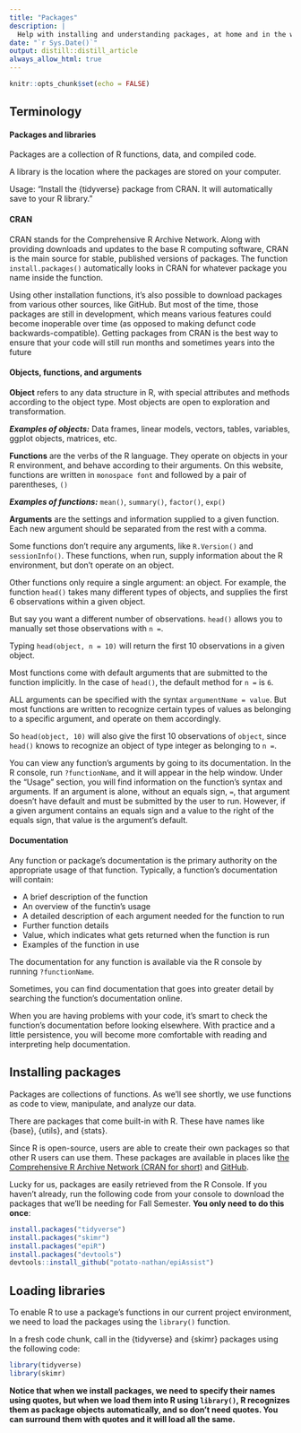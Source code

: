 ```yaml
---
title: "Packages"
description: |
  Help with installing and understanding packages, at home and in the wild.
date: "`r Sys.Date()`"
output: distill::distill_article
always_allow_html: true
---
```


```r
knitr::opts_chunk$set(echo = FALSE)
```


## Terminology

#### Packages and libraries

Packages are a collection of R functions, data, and compiled code.

A library is the location where the packages are stored on your computer.

Usage: "Install the {tidyverse} package from CRAN. It will automatically save to your R library."

#### CRAN

CRAN stands for the Comprehensive R Archive Network. Along with providing downloads and updates to the base R computing software, CRAN is the main source for stable, published versions of packages. The function `install.packages()` automatically looks in CRAN for whatever package you name inside the function.

<aside> Using other installation functions, it's also possible to download packages from various other sources, like GitHub. But most of the time, those packages are still in development, which means various features could become inoperable over time (as opposed to making defunct code backwards-compatible). Getting packages from CRAN is the best way to ensure that your code will still run months and sometimes years into the future </aside>

#### Objects, functions, and arguments

__Object__ refers to any data structure in R, with special attributes and methods according to the object type. Most objects are open to exploration and transformation.

*__Examples of objects:__* Data frames, linear models, vectors, tables, variables, ggplot objects, matrices, etc. 

__Functions__ are the verbs of the R language. They operate on objects in your R environment, and behave according to their arguments. On this website, functions are written in `monospace font` and followed by a pair of parentheses, `()`

*__Examples of functions:__* `mean()`, `summary()`, `factor()`, `exp()`

__Arguments__ are the settings and information supplied to a given function. Each new argument should be separated from the rest with a comma. 

Some functions don't require any arguments, like `R.Version()` and `sessionInfo()`. These functions, when run, supply information about the R environment, but don't operate on an object. 

Other functions only require a single argument: an object. For example, the function `head()` takes many different types of objects, and supplies the first 6 observations within a given object. 

But say you want a different number of observations. `head()` allows you to manually set those observations with `n = `.

Typing `head(object, n = 10)` will return the first 10 observations in a given object.

Most functions come with default arguments that are submitted to the function implicitly. In the case of `head()`, the default method for `n = ` is `6`. 

ALL arguments can be specified with the syntax `argumentName = value`. But most functions are written to recognize certain types of values as belonging to a specific argument, and operate on them accordingly.

So `head(object, 10)` will also give the first 10 observations of `object`, since `head()` knows to recognize an object of type integer as belonging to `n = `. 

You can view any function's arguments by going to its documentation. In the R console, run `?functionName`, and it will appear in the help window. Under the "Usage" section, you will find information on the function's syntax and arguments. If an argument is alone, without an equals sign, `=`, that argument doesn't have default and must be submitted by the user to run. However, if a given argument contains an equals sign and a value to the right of the equals sign, that value is the argument's default.

#### Documentation

Any function or package's documentation is the primary authority on the appropriate usage of that function. Typically, a function's documentation will contain:

* A brief description of the function
* An overview of the functin's usage
* A detailed description of each argument needed for the function to run
* Further function details
* Value, which indicates what gets returned when the function is run
* Examples of the function in use

The documentation for any function is available via the R console by running `?functionName`.

Sometimes, you can find documentation that goes into greater detail by searching the function's documentation online.

When you are having problems with your code, it's smart to check the function's documentation before looking elsewhere. With practice and a little persistence, you will become more comfortable with reading and interpreting help documentation.

## Installing packages

Packages are collections of functions. As we'll see shortly, we use functions as code to view, manipulate, and analyze our data. 

There are packages that come built-in with R. These have names like {base}, {utils}, and {stats}.

Since R is open-source, users are able to create their own packages so that other R users can use them. These packages are available in places like [the Comprehensive R Archive Network (CRAN for short)](https://cran.r-project.org/web/packages/) and [GitHub](https://github.com/).

Lucky for us, packages are easily retrieved from the R Console. If you haven't already, run the following code from your console to download the packages that we'll be needing for Fall Semester. __You only need to do this once__:


```r
install.packages("tidyverse")
install.packages("skimr")
install.packages("epiR")
install.packages("devtools")
devtools::install_github("potato-nathan/epiAssist")
```


## Loading libraries

To enable R to use a package's functions in our current project environment, we need to load the packages using the `library()` function.

In a fresh code chunk, call in the {tidyverse} and {skimr} packages using the following code:

```r
library(tidyverse)
library(skimr)
```

__Notice that when we install packages, we need to specify their names using quotes, but when we load them into R using `library()`, R recognizes them as package objects automatically, and so don't need quotes. You can surround them with quotes and it will load all the same.__


